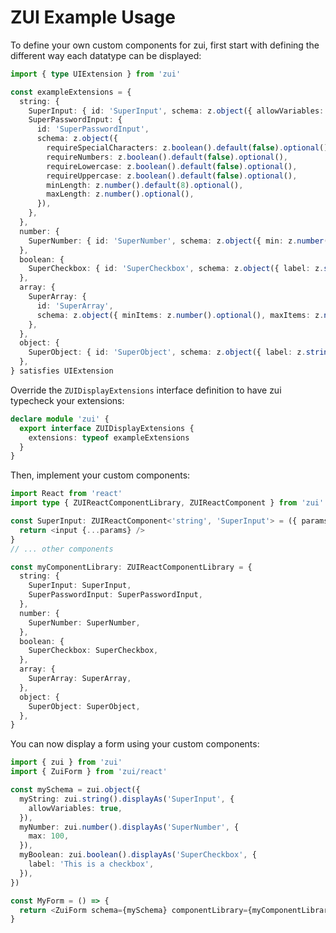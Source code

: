 # ZUI Example Usage

To define your own custom components for zui, first start with defining the different way each datatype can be displayed:

```typescript
import { type UIExtension } from 'zui'

const exampleExtensions = {
  string: {
    SuperInput: { id: 'SuperInput', schema: z.object({ allowVariables: z.boolean().optional() }) },
    SuperPasswordInput: {
      id: 'SuperPasswordInput',
      schema: z.object({
        requireSpecialCharacters: z.boolean().default(false).optional(),
        requireNumbers: z.boolean().default(false).optional(),
        requireLowercase: z.boolean().default(false).optional(),
        requireUppercase: z.boolean().default(false).optional(),
        minLength: z.number().default(8).optional(),
        maxLength: z.number().optional(),
      }),
    },
  },
  number: {
    SuperNumber: { id: 'SuperNumber', schema: z.object({ min: z.number().optional(), max: z.number().optional() }) },
  },
  boolean: {
    SuperCheckbox: { id: 'SuperCheckbox', schema: z.object({ label: z.string().optional() }) },
  },
  array: {
    SuperArray: {
      id: 'SuperArray',
      schema: z.object({ minItems: z.number().optional(), maxItems: z.number().optional() }),
    },
  },
  object: {
    SuperObject: { id: 'SuperObject', schema: z.object({ label: z.string().optional() }) },
  },
} satisfies UIExtension
```

Override the `ZUIDisplayExtensions` interface definition to have zui typecheck your extensions:

```typescript
declare module 'zui' {
  export interface ZUIDisplayExtensions {
    extensions: typeof exampleExtensions
  }
}
```

Then, implement your custom components:

```typescript
import React from 'react'
import type { ZUIReactComponentLibrary, ZUIReactComponent } from 'zui'

const SuperInput: ZUIReactComponent<'string', 'SuperInput'> = ({ params }) => {
  return <input {...params} />
}
// ... other components

const myComponentLibrary: ZUIReactComponentLibrary = {
  string: {
    SuperInput: SuperInput,
    SuperPasswordInput: SuperPasswordInput,
  },
  number: {
    SuperNumber: SuperNumber,
  },
  boolean: {
    SuperCheckbox: SuperCheckbox,
  },
  array: {
    SuperArray: SuperArray,
  },
  object: {
    SuperObject: SuperObject,
  },
}
```

You can now display a form using your custom components:

```typescript
import { zui } from 'zui'
import { ZuiForm } from 'zui/react'

const mySchema = zui.object({
  myString: zui.string().displayAs('SuperInput', {
    allowVariables: true,
  }),
  myNumber: zui.number().displayAs('SuperNumber', {
    max: 100,
  }),
  myBoolean: zui.boolean().displayAs('SuperCheckbox', {
    label: 'This is a checkbox',
  }),
})

const MyForm = () => {
  return <ZuiForm schema={mySchema} componentLibrary={myComponentLibrary} />
}
```
